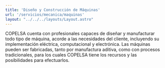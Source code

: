```yaml
---
title: 'Diseño y Construcción de Máquinas'
url: '/servicios/mecanica/maquinas'
layout: "../../../layouts/Layout.astro"
---
```


<Cover title={frontmatter.title}/>
<Section img={imagen}>
<p slot="left">
COPELSA cuenta con profesionales capaces de diseñar y manufacturar todo tipo de máquina, acorde a las necesidades del cliente, incluyendo su implementación eléctrica, computacional y electrónica.  Las máquinas pueden ser fabricadas, tanto por manufactura aditiva, como con procesos tradicionales, para los cuales COPELSA tiene los recursos y las posibilidades para efectuarlos. 
</p>
<Carousel images={[imagen2,imagen,imagen3,imagen4]} slot='right'/>

</Section>
